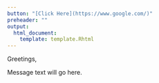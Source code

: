 ```yaml
---
button: "[Click Here](https://www.google.com/)"
preheader: ""
output: 
  html_document:
    template: template.Rhtml
---
```


Greetings,

Message text will go here.
